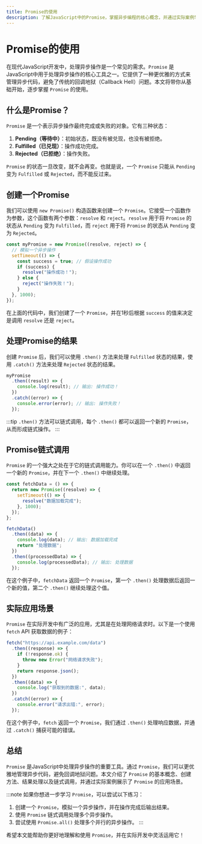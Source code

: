 ```yaml
---
title: Promise的使用
description: 了解JavaScript中的Promise，掌握异步编程的核心概念，并通过实际案例学习如何使用Promise处理异步操作。
---
```


# Promise的使用

在现代JavaScript开发中，处理异步操作是一个常见的需求。`Promise` 是JavaScript中用于处理异步操作的核心工具之一。它提供了一种更优雅的方式来管理异步代码，避免了传统的回调地狱（Callback Hell）问题。本文将带你从基础开始，逐步掌握 `Promise` 的使用。

## 什么是Promise？

`Promise` 是一个表示异步操作最终完成或失败的对象。它有三种状态：

1. **Pending（等待中）**：初始状态，既没有被兑现，也没有被拒绝。
2. **Fulfilled（已兑现）**：操作成功完成。
3. **Rejected（已拒绝）**：操作失败。

`Promise` 的状态一旦改变，就不会再变。也就是说，一个 `Promise` 只能从 `Pending` 变为 `Fulfilled` 或 `Rejected`，而不能反过来。

## 创建一个Promise

我们可以使用 `new Promise()` 构造函数来创建一个 `Promise`。它接受一个函数作为参数，这个函数有两个参数：`resolve` 和 `reject`。`resolve` 用于将 `Promise` 的状态从 `Pending` 变为 `Fulfilled`，而 `reject` 用于将 `Promise` 的状态从 `Pending` 变为 `Rejected`。

```javascript
const myPromise = new Promise((resolve, reject) => {
  // 模拟一个异步操作
  setTimeout(() => {
    const success = true; // 假设操作成功
    if (success) {
      resolve("操作成功！");
    } else {
      reject("操作失败！");
    }
  }, 1000);
});
```

在上面的代码中，我们创建了一个 `Promise`，并在1秒后根据 `success` 的值来决定是调用 `resolve` 还是 `reject`。

## 处理Promise的结果

创建 `Promise` 后，我们可以使用 `.then()` 方法来处理 `Fulfilled` 状态的结果，使用 `.catch()` 方法来处理 `Rejected` 状态的结果。

```javascript
myPromise
  .then((result) => {
    console.log(result); // 输出: 操作成功！
  })
  .catch((error) => {
    console.error(error); // 输出: 操作失败！
  });
```

:::tip
`.then()` 方法可以链式调用，每个 `.then()` 都可以返回一个新的 `Promise`，从而形成链式操作。
:::

## Promise链式调用

`Promise` 的一个强大之处在于它的链式调用能力。你可以在一个 `.then()` 中返回一个新的 `Promise`，并在下一个 `.then()` 中继续处理。

```javascript
const fetchData = () => {
  return new Promise((resolve) => {
    setTimeout(() => {
      resolve("数据加载完成");
    }, 1000);
  });
};

fetchData()
  .then((data) => {
    console.log(data); // 输出: 数据加载完成
    return "处理数据";
  })
  .then((processedData) => {
    console.log(processedData); // 输出: 处理数据
  });
```

在这个例子中，`fetchData` 返回一个 `Promise`，第一个 `.then()` 处理数据后返回一个新的值，第二个 `.then()` 继续处理这个值。

## 实际应用场景

`Promise` 在实际开发中有广泛的应用，尤其是在处理网络请求时。以下是一个使用 `fetch` API 获取数据的例子：

```javascript
fetch("https://api.example.com/data")
  .then((response) => {
    if (!response.ok) {
      throw new Error("网络请求失败");
    }
    return response.json();
  })
  .then((data) => {
    console.log("获取到的数据:", data);
  })
  .catch((error) => {
    console.error("请求出错:", error);
  });
```

在这个例子中，`fetch` 返回一个 `Promise`，我们通过 `.then()` 处理响应数据，并通过 `.catch()` 捕获可能的错误。

## 总结

`Promise` 是JavaScript中处理异步操作的重要工具。通过 `Promise`，我们可以更优雅地管理异步代码，避免回调地狱问题。本文介绍了 `Promise` 的基本概念、创建方法、结果处理以及链式调用，并通过实际案例展示了 `Promise` 的应用场景。

:::note
如果你想进一步学习 `Promise`，可以尝试以下练习：
1. 创建一个 `Promise`，模拟一个异步操作，并在操作完成后输出结果。
2. 使用 `Promise` 链式调用处理多个异步操作。
3. 尝试使用 `Promise.all()` 处理多个并行的异步操作。
:::

希望本文能帮助你更好地理解和使用 `Promise`，并在实际开发中灵活运用它！
